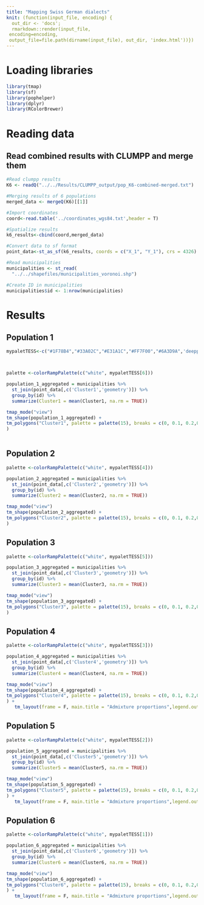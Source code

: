 ```yaml
---
title: "Mapping Swiss German dialects"
knit: (function(input_file, encoding) {
  out_dir <- 'docs';
  rmarkdown::render(input_file,
 encoding=encoding,
 output_file=file.path(dirname(input_file), out_dir, 'index.html'))})
---
```


<h1>Loading libraries</h1>
```r
library(tmap)
library(sf)
library(pophelper)
library(dplyr)
library(RColorBrewer)

```


<h1>Reading data </h1>

<h2>Read combined results with CLUMPP and merge them</h2>
```r
#Read clumpp results
K6 <- readQ("../../Results/CLUMPP_output/pop_K6-combined-merged.txt")

#Merging results of 6 populations
merged_data <- mergeQ(K6)[[1]]

#Import coordinates
coord<-read.table('../coordinates_wgs84.txt',header = T)

#Spatialize results
k6_results<-cbind(coord,merged_data)

#Convert data to sf format
point_data<-st_as_sf(k6_results, coords = c("X_1", "Y_1"), crs = 4326)

#Read municipalities
municipalities <- st_read(
  "../../shapefiles/municipalities_voronoi.shp")

#Create ID in municipalities
municipalities$id <- 1:nrow(municipalities)

```


<h1>Results</h1>
<h2>Population 1 </h2>
```r

mypaletTESS<-c("#1F78B4","#33A02C","#E31A1C","#FF7F00","#6A3D9A",'deeppink1')



palette <-colorRampPalette(c("white", mypaletTESS[6]))

population_1_aggregated = municipalities %>%
  st_join(point_data[,c('Cluster1','geometry')]) %>%
  group_by(id) %>%
  summarize(Cluster1 = mean(Cluster1, na.rm = TRUE))

tmap_mode("view")
tm_shape(population_1_aggregated) +
tm_polygons("Cluster1", palette = palette(15), breaks = c(0, 0.1, 0.2,0.3, 0.4, 0.5, 0.6, 0.7, 0.8, 0.9, 1)
) 
 
```

<h2>Population 2 </h2>
```r


palette <-colorRampPalette(c("white", mypaletTESS[4]))

population_2_aggregated = municipalities %>%
  st_join(point_data[,c('Cluster2','geometry')]) %>%
  group_by(id) %>%
  summarize(Cluster2 = mean(Cluster2, na.rm = TRUE))

tmap_mode("view")
tm_shape(population_2_aggregated) +
tm_polygons("Cluster2", palette = palette(15), breaks = c(0, 0.1, 0.2,0.3, 0.4, 0.5, 0.6, 0.7, 0.8, 0.9, 1)
) 
```

<h2>Population 3 </h2>
```r


palette <-colorRampPalette(c("white", mypaletTESS[5]))

population_3_aggregated = municipalities %>%
  st_join(point_data[,c('Cluster3','geometry')]) %>%
  group_by(id) %>%
  summarize(Cluster3 = mean(Cluster3, na.rm = TRUE))

tmap_mode("view")
tm_shape(population_3_aggregated) +
tm_polygons("Cluster3", palette = palette(15), breaks = c(0, 0.1, 0.2,0.3, 0.4, 0.5, 0.6, 0.7, 0.8, 0.9, 1)
) 

```



<h2>Population 4 </h2>
```r

palette <-colorRampPalette(c("white", mypaletTESS[3]))

population_4_aggregated = municipalities %>%
  st_join(point_data[,c('Cluster4','geometry')]) %>%
  group_by(id) %>%
  summarize(Cluster4 = mean(Cluster4, na.rm = TRUE))

tmap_mode("view")
tm_shape(population_4_aggregated) +
tm_polygons("Cluster4", palette = palette(15), breaks = c(0, 0.1, 0.2,0.3, 0.4, 0.5, 0.6, 0.7, 0.8, 0.9, 1)
) +
   tm_layout(frame = F, main.title = "Admixture proportions",legend.outside = T)

```


<h2>Population 5 </h2>
```r


palette <-colorRampPalette(c("white", mypaletTESS[2]))

population_5_aggregated = municipalities %>%
  st_join(point_data[,c('Cluster5','geometry')]) %>%
  group_by(id) %>%
  summarize(Cluster5 = mean(Cluster5, na.rm = TRUE))

tmap_mode("view")
tm_shape(population_5_aggregated) +
tm_polygons("Cluster5", palette = palette(15), breaks = c(0, 0.1, 0.2,0.3, 0.4, 0.5, 0.6, 0.7, 0.8, 0.9, 1)
) +
   tm_layout(frame = F, main.title = "Admixture proportions",legend.outside = T)

```



<h2>Population 6 </h2>
```r

palette <-colorRampPalette(c("white", mypaletTESS[1]))

population_6_aggregated = municipalities %>%
  st_join(point_data[,c('Cluster6','geometry')]) %>%
  group_by(id) %>%
  summarize(Cluster6 = mean(Cluster6, na.rm = TRUE))

tmap_mode("view")
tm_shape(population_6_aggregated) +
tm_polygons("Cluster6", palette = palette(15), breaks = c(0, 0.1, 0.2,0.3, 0.4, 0.5, 0.6, 0.7, 0.8, 0.9, 1)
) +
   tm_layout(frame = F, main.title = "Admixture proportions",legend.outside = T)

```